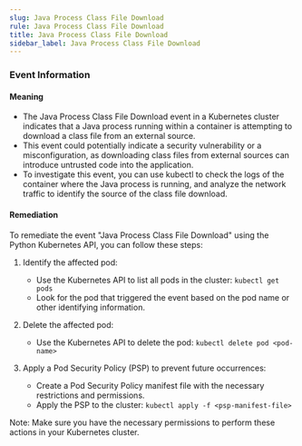 ```yaml
--- 
slug: Java Process Class File Download
rule: Java Process Class File Download
title: Java Process Class File Download
sidebar_label: Java Process Class File Download
---
```

                   


### Event Information

#### Meaning

- The Java Process Class File Download event in a Kubernetes cluster indicates that a Java process running within a container is attempting to download a class file from an external source.
- This event could potentially indicate a security vulnerability or a misconfiguration, as downloading class files from external sources can introduce untrusted code into the application.
- To investigate this event, you can use kubectl to check the logs of the container where the Java process is running, and analyze the network traffic to identify the source of the class file download.

#### Remediation

To remediate the event "Java Process Class File Download" using the Python Kubernetes API, you can follow these steps:

1. Identify the affected pod:
   - Use the Kubernetes API to list all pods in the cluster: `kubectl get pods`
   - Look for the pod that triggered the event based on the pod name or other identifying information.

2. Delete the affected pod:
   - Use the Kubernetes API to delete the pod: `kubectl delete pod <pod-name>`

3. Apply a Pod Security Policy (PSP) to prevent future occurrences:
   - Create a Pod Security Policy manifest file with the necessary restrictions and permissions.
   - Apply the PSP to the cluster: `kubectl apply -f <psp-manifest-file>`

Note: Make sure you have the necessary permissions to perform these actions in your Kubernetes cluster.

 